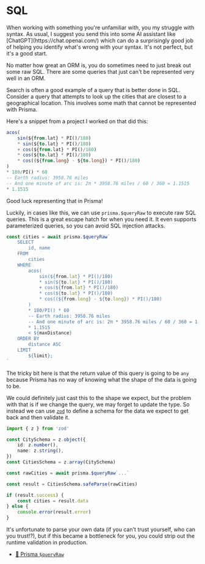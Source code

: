 # SQL

<callout-success>
	When working with something you're unfamiliar with, you my struggle with
	syntax. As usual, I suggest you send this into some AI assistant like
	[ChatGPT](https://chat.openai.com/) which can do a surprisingly good job of
	helping you identify what's wrong with your syntax. It's not perfect, but it's
	a good start.
</callout-success>

No matter how great an ORM is, you do sometimes need to just break out some raw
SQL. There are some queries that just can't be represented very well in an ORM.

Search is often a good example of a query that is better done in SQL. Consider
a query that attempts to look up the cities that are closest to a geographical
location. This involves some math that cannot be represented with Prisma.

Here's a snippet from a project I worked on that did this:

```sql
acos(
	sin(${from.lat} * PI()/180)
	* sin(${to.lat} * PI()/180)
	+ cos(${from.lat} * PI()/180)
	* cos(${to.lat} * PI()/180)
	* cos((${from.long} - ${to.long}) * PI()/180)
)
* 180/PI() * 60
-- Earth radius: 3958.76 miles
-- And one minute of arc is: 2π * 3958.76 miles / 60 / 360 = 1.1515
* 1.1515
```

Good luck representing that in Prisma!

Luckily, in cases like this, we can use `prisma.$queryRaw` to execute raw SQL
queries. This is a great escape hatch for when you need it. It even supports
parameterized queries, so you can avoid SQL injection attacks.

```ts
const cities = await prisma.$queryRaw`
	SELECT
		id, name
	FROM
		cities
	WHERE
		acos(
			sin(${from.lat} * PI()/180)
			* sin(${to.lat} * PI()/180)
			+ cos(${from.lat} * PI()/180)
			* cos(${to.lat} * PI()/180)
			* cos((${from.long} - ${to.long}) * PI()/180)
		)
		* 180/PI() * 60
		-- Earth radius: 3958.76 miles
		-- And one minute of arc is: 2π * 3958.76 miles / 60 / 360 = 1.1515
		* 1.1515
		< ${maxDistance}
	ORDER BY
		distance ASC
	LIMIT
		${limit};
`
```

The tricky bit here is that the return value of this query is going to be `any`
because Prisma has no way of knowing what the shape of the data is going to be.

We could definitely just cast this to the shape we expect, but the problem with
that is if we change the query, we may forget to update the type. So instead
we can use [`zod`](https://zod.dev) to define a schema for the data we expect to get back and then
validate it.

```ts
import { z } from 'zod'

const CitySchema = z.object({
	id: z.number(),
	name: z.string(),
})
const CitiesSchema = z.array(CitySchema)

const rawCities = await prisma.$queryRaw`...`

const result = CitiesSchema.safeParse(rawCities)

if (result.success) {
	const cities = result.data
} else {
	console.error(result.error)
}
```

It's unfortunate to parse your own data (if you can't trust yourself, who can
you trust!?), but if this became a bottleneck for you, you could strip out the
runtime validation in production.

- [📜 Prisma `$queryRaw`](https://www.prisma.io/docs/concepts/components/prisma-client/raw-database-access#queryraw)
